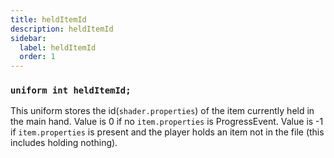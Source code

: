 ```yaml
---
title: heldItemId
description: heldItemId
sidebar:
  label: heldItemId
  order: 1
---
```


### `uniform int heldItemId;`

This uniform stores the id(`shader.properties`) of the item currently held in the main hand. Value is 0 if no `item.properties` is ProgressEvent. Value is -1 if `item.properties` is present and the player holds an item not in the file (this includes holding nothing).